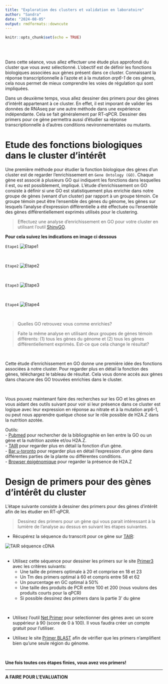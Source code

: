 ```yaml
---
title: "Exploration des clusters et validation en laboratoire"
author: "Sandra"
date: "2024-08-05"
output: rmdformats::downcute
---
```


```r
knitr::opts_chunk$set(echo = TRUE)
```




<br>
<br>

Dans cette séance, vous allez effectuer une étude plus approfondi du cluster que vous avez sélectionné. L'obectif est de définir les fonctions biologiques associées aux gènes présent dans ce cluster. Connaissant la réponse transcriptionnelle à l'azote et à la mutation *arp6-1* de ces gènes, cela nous permet de mieux comprendre les voies de régulation qui sont impliquées.  

Dans un deuxième temps, vous allez dessiner des primers pour des gènes d'intérêt appartenant à ce cluster. En effet, il est imporant de valider les données de RNAseq par une autre méthode dans une expérience indépendante. Cela se fait généralement par RT-qPCR. Dessiner des primers pour ce gène permettra aussi d'étudier sa réponse transcriptionnelle à d'autres conditions nevironnementales ou mutants.


# Etude des fonctions biologiques dans le cluster d'intérêt


Une première méthode pour étudier la fonction biologique des gènes d'un cluster est de regarder l'enrichissement en `Gene Ontology (GO)`. Chaque gène est associé à plusieurs GO qui indiquent les fonctions dans lesquelles il est, ou est possiblement, impliqué. L'étude d'enrichissement on GO consiste à définir si une GO est statistiquement plus enrichie dans notre groupe de gènes (venant d'un cluster) par rapport à un groupe témoin. Ce groupe témoin peut être l'ensemble des gènes du génome, les gènes sur lesquels l'analyse d'expression différentielle a été effectuée ou l'ensemble des gènes différentiellement exprimés utilisés pour le clustering. 


> Effectuez une analyse d'enrichissement en GO pour votre cluster en utilisant l'outil [ShinyGO](http://bioinformatics.sdstate.edu/go/).   

**Pour cela suivez les indications en image ci dessous**

`Etape1`
![Etape1](Etape1_ShinyGO.png)

<br>

`Etape2`
![Etape2](Etape2_ShinyGO.png)

<br>

`Etape3`
![Etape3](Etape3_ShinyGO.png)

<br>

`Etape4`
![Etape4](Etape4_ShinyGO.png)

<br>


> Quelles GO retrouvez vous comme enrichies?   

> Faite la même analyse en utilisant deux groupes de gènes témoin différents: (1) tous les gènes du génome et (2) tous les gènes différentiellement exprimés. Est-ce que cela change le résultat?

<br>

Cette étude d'enrichissement en GO donne une première idée des fonctions associées à notre cluster. Pour regarder plus en détail la fonction des gènes, téléchargez le tableau de résultat. Cela vous donne accés aux gènes dans chacune des GO trouvées enrichies dans le cluster.

<br>

Vous pouvez maintenant faire des recherches sur les GO et les gènes en vous aidant des outils suivant pour voir si leur présence dans ce cluster est logique avec leur expression en réponse au nitrate et à la mutation arp6-1, ou peut nous apprendre quelque chose sur le rôle possible de H2A.Z dans la nutrition azotée.  

Outils:   
- [Pubmed](https://pubmed.ncbi.nlm.nih.gov/) pour rechercher de la bibliographie en lien entre la GO ou un gène et la nutrition azotée et/ou H2A.Z.   
- [TAIR](https://www.arabidopsis.org/) pour regarder plus en détail la fonction d'un gène.   
- [Bar u-toronto](https://bar.utoronto.ca/) pour regarder plus en détail l'expression d'un gène dans différentes parties de la plante ou différentes conditions.    
- [Browser épigénomique](https://jbrowse.arabidopsis.org/?data=Araport11&loc=Chr1%3A26334566..26341735&tracks=TAIR10_genome%2CA11-GL%2CA11-PC%2CSALK_tDNAs%2Cchip_leaf-h2az%2CTAIR10_loci%2CTAIR10_genes%2Cmethyl_leaf&highlight=) pour regarder la présence de H2A.Z



# Design de primers pour des gènes d'intérêt du cluster

L'étape suivante consiste à dessiner des primers pour des gènes d'intérêt afin de les étudier en RT-qPCR.   


> Dessinez des primers pour un gène qui vous parait intéressant à la lumière de l'analyse au dessus en suivant les étapes suivantes.   


- Récupérez la séquence du transcrit pour ce gène sur [TAIR](https://www.arabidopsis.org/):  

![TAIR séquence cDNA](TAIR_cDNA_sequence.png)  
<br>

- Utilisez cette séquence pour dessiner les primers sur le site [Primer3](https://primer3.ut.ee/) avec les critères suivants:   
  - Une taille de primers optimale à 20 et comprise en 18 et 23   
  - Un Tm des primers optimal à 60 et compris entre 58 et 62   
  - Un pourcentage en GC optimal à 50%   
  - Une taille des produits de PCR entre 100 et 200 (nous voulons des produits courts pour la qPCR)   
  - Si possible dessinez des primers dans la partie 3' du gène   
 
<br>

- Utilisez l'outil  [Net Primer](https://https://www.premierbiosoft.com/netprimer/) pour selectionner des gènes avec un score suppérieur à 90 (score de 0 à 100). Il vous faudra créer un compte gratuit pour l'utiliser.  

- Utilisez le site [Primer BLAST](https://www.ncbi.nlm.nih.gov/tools/primer-blast/index.cgi) afin de vérifier que les primers n'amplifient bien qu'une seule région du génome.   

<br>

**Une fois toutes ces étapes finies, vous avez vos primers!**



---

**A FAIRE POUR L'EVALUATION**





